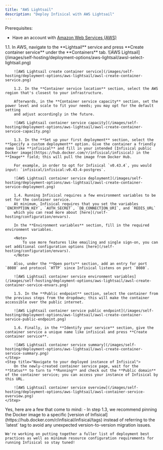 ```yaml
---
title: "AWS Lightsail"
description: "Deploy Infisical with AWS Lightsail"
---
```


Prerequisites:
- Have an account with [Amazon Web Services (AWS)](https://aws.amazon.com/)

<Steps>
    <Step title="Create a container service in AWS Lightsail">
        1.1. In AWS, navigate to the **Lightsail** service and press **Create container service** under the **Containers** tab.
        ![AWS Lightsail](/images/self-hosting/deployment-options/aws-lightsail/awsl-select-lightsail.png)
        
        ![AWS Lightsail create container service](/images/self-hosting/deployment-options/aws-lightsail/awsl-create-container-service.png)
        
        1.2. In the **Container service location** section, select the AWS region that's closest to your infrastructure. 
        
        Afterwards, in the **Container service capacity** section, set the power level and scale to fit your needs; you may opt for the default setting
        and adjust accordingly in the future.
        
        ![AWS Lightsail container service capacity](/images/self-hosting/deployment-options/aws-lightsail/awsl-create-container-service-capacity.png)
        
        1.3. In the **Set up your first deployment** section, select the **Specify a custom deployment** option. Give the container a friendly name like **infisical** and fill in your intended [Infisical public Docker image](https://hub.docker.com/r/infisical/infisical) in the **Image** field; this will pull the image from Docker Hub.
        
        For example, in order to opt for Infisical `v0.43.4`, you would input: `infisical/infisical:v0.43.4-postgres`.
        
        ![AWS Lightsail container service deployment](/images/self-hosting/deployment-options/aws-lightsail/awsl-create-container-service-deployment.png)
        
        1.4. Running Infisical requires a few environment variables to be set for the container service.
        At minimum, Infisical requires that you set the variables `ENCRYPTION_KEY`, `AUTH_SECRET`, `DB_CONNECTION_URI`, and `REDIS_URL`
        which you can read more about [here](/self-hosting/configuration/envars).
        
        In the **Environment variables** section, fill in the required environment variables.
        
        <Note>
            To use more features like emailing and single sign-on, you can set additional configuration options [here](/self-hosting/configuration/envars).
        </Note>
        
        Also, under the **Open ports** section, add an entry for port `8080` and protocol `HTTP` since Infisical listens on port `8080`.

        ![AWS Lightsail container service environment variables](/images/self-hosting/deployment-options/aws-lightsail/awsl-create-container-service-envars.png)
        
        1.5. In the **Public endpoint** section, select the container from the previous steps from the dropdown; this will make the container accessible over the public internet.
        
        ![AWS Lightsail container service public endpoint](/images/self-hosting/deployment-options/aws-lightsail/awsl-create-container-service-public-endpoint.png)
        
        1.6. Finally, in the **Identify your service** section, give the container service a unique name like infisical and press **Create container service**.
        
        ![AWS Lightsail container service summary](/images/self-hosting/deployment-options/aws-lightsail/awsl-create-container-service-summary.png)
    </Step>
    <Step title="Navigate to your deployed instance of Infisical">
        On the newly-created container service page, wait for the **Status** to turn to **Running** and check out the **Public domain** of the container service; you can access your instance of Infisical by this URL.
        
        ![AWS Lightsail container service overview](/images/self-hosting/deployment-options/aws-lightsail/awsl-container-service-overview.png)
    </Step>
</Steps>

<AccordionGroup>
  <Accordion title="Do you have any recommendations for deploying Infisical with AWS Lightsail?">
    Yes, here are a few that come to mind:
    - In step 1.3, we recommend pinning the Docker image to a specific [version of Infisical](https://hub.docker.com/r/infisical/infisical/tags)
    instead of referring to the `latest` tag to avoid any unexpected version-to-version migration issues.
  
    We're working on putting together a fuller list of deployment best practices as well as minimum resource configuration requirements for running Infisical so stay tuned!
  </Accordion>
</AccordionGroup>